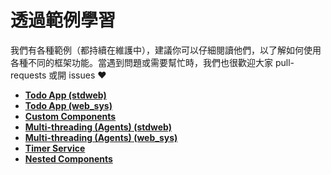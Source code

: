 # 透過範例學習

我們有各種範例（都持續在維護中），建議你可以仔細閱讀他們，以了解如何使用各種不同的框架功能。當遇到問題或需要幫忙時，我們也很歡迎大家 pull-requests 或開 issues ♥️

- [**Todo App \(stdweb\)**](https://github.com/yewstack/yew/tree/v0.14.0/examples/std_web/todomvc)
- [**Todo App \(web_sys\)**](https://github.com/yewstack/yew/tree/v0.14.0/examples/web_sys/todomvc)
- [**Custom Components**](https://github.com/yewstack/yew/tree/v0.14.0/examples/custom_components)
- [**Multi-threading \(Agents\) \(stdweb\)**](https://github.com/yewstack/yew/tree/v0.14.0/examples/std_web/multi_thread)
- [**Multi-threading \(Agents\) \(web_sys\)**](https://github.com/yewstack/yew/tree/v0.14.0/examples/web_sys/multi_thread)
- [**Timer Service**](https://github.com/yewstack/yew/tree/v0.14.0/examples/timer)
- [**Nested Components**](https://github.com/yewstack/yew/tree/v0.14.0/examples/nested_list)
